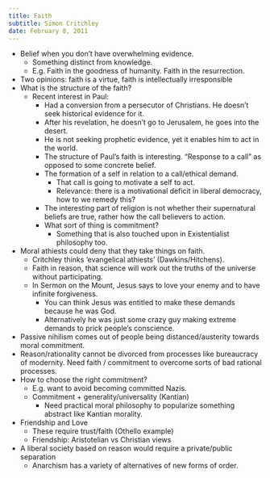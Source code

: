```yaml
---
title: Faith
subtitle: Simon Critchley
date: February 8, 2011
---
```


- Belief when you don't have overwhelming evidence.
  - Something distinct from knowledge.
  - E.g. Faith in the goodness of humanity. Faith in the resurrection.
- Two opinions: faith is a virtue, faith is intellectually irresponsible
- What is the structure of the faith?
  - Recent interest in Paul:
    - Had a conversion from a persecutor of Christians. He doesn't seek historical evidence for it.
    - After his revelation, he doesn't go to Jerusalem, he goes into the desert.
    - He is not seeking prophetic evidence, yet it enables him to act in the world.
    - The structure of Paul's faith is interesting. "Response to a call" as opposed to some concrete belief.
    - The formation of a self in relation to a call/ethical demand.
      - That call is going to motivate a self to act.
      - Relevance: there is a motivational deficit in liberal democracy, how to we remedy this?
    - The interesting part of religion is not whether their supernatural beliefs are true, rather how the call believers to action.
    - What sort of thing is commitment?
      - Something that is also touched upon in Existentialist philosophy too.
- Moral athiests could deny that they take things on faith.
  - Critchley thinks 'evangelical athiests' (Dawkins/Hitchens).
  - Faith in reason, that science will work out the truths of the universe without participating.
  - In Sermon on the Mount, Jesus says to love your enemy and to have infinite forgiveness.
    - You can think Jesus was entitled to make these demands because he was God.
    - Alternatively he was just some crazy guy making extreme demands to prick people's conscience.
- Passive nihilism comes out of people being distanced/austerity towards moral commitment.
- Reason/rationality cannot be divorced from processes like bureaucracy of modernity. Need faith / commitment to overcome sorts of bad rational processes.
- How to choose the right commitment?
  - E.g. want to avoid becoming committed Nazis.
  - Commitment + generality/universality (Kantian)
    - Need practical moral philosophy to popularize something abstract like Kantian morality.
- Friendship and Love
  - These require trust/faith (Othello example)
  - Friendship: Aristotelian vs Christian views
- A liberal society based on reason would require a private/public separation
  - Anarchism has a variety of alternatives of new forms of order.
